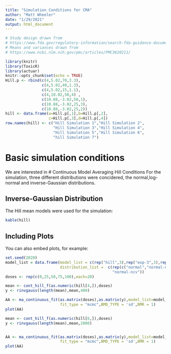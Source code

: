 ```yaml
---
title: "Simulation Conditions for CMA"
author: "Matt Wheeler"
date: "1/29/2021"
output: html_document
---
```


```r
# Study design drawn from 
# https://www.fda.gov/regulatory-information/search-fda-guidance-documents/redbook-2000-ivc3a-short-term-toxicity-studies-rodents#exp
# Means and variances drawn from 
# https://www.ncbi.nlm.nih.gov/pmc/articles/PMC3620211/

library(knitr)
library(ToxicR)
library(actuar)
knitr::opts_chunk$set(echo = TRUE)
Hill.p <- rbind(c(4,5.02,70,3.3),
                c(4,5.02,40,1.3),
                c(4,5.02,15,1.1),
                c(4,10.02,50,4) ,
                c(10.88,-3.02,50,1),
                c(10.88,-3.02,25,3),
                c(10.88,-3.02,25,2))
hill <- data.frame(a=Hill.p[,1],b=Hill.p[,2],
                   c=Hill.p[,3],d=Hill.p[,4])
row.names(hill) <- c("Hill Simulation 1","Hill Simulation 2",
                     "Hill Simulation 3","Hill Simulation 4",
                     "Hill Simulation 5","Hill Simulation 6",
                     "hill Simulation 7")
```
# Basic simulation conditions
We are interested in 
# Continuous Model Averaging Hill Conditions
For the simulation, three different distributions were concidered, the normal,log-normal and 
inverse-Gaussian distributions. 
\begin{align}
g(y) &= \frac{1}{sqrt{2\pi\sigma}}
\end{align}

## Inverse-Gaussian Distribution 
The Hill mean models were used for the simulation: 
\begin{align}
f(dose) = a + \frac{b\times dose^d}{c^d + dose^d}
\end{align}
```r
kable(hill)
```

## Including Plots

You can also embed plots, for example:

```r
set.seed(2020)
model_list = data.frame(model_list = c(rep("hill",3),rep("exp-3",3),rep("exp-5",3),rep("power",2)),
                        distribution_list =  c(rep(c("normal","normal-ncv","lognormal"),3),"normal",
                                               "normal-ncv"))
doses <- rep(c(0,25,50,75,100),each=20)

mean <- cont_hill_f(as.numeric(hill[4,]),doses)
y <- rinvgauss(length(mean),mean,400)

AA <- ma_continuous_fit(as.matrix(doses),as.matrix(y),model_list=model_list,
                        fit_type = "mcmc",BMD_TYPE = 'sd',BMR = 1)
plot(AA)

mean <- cont_hill_f(as.numeric(hill[6,]),doses)
y <- rinvgauss(length(mean),mean,2000)


AA <- ma_continuous_fit(as.matrix(doses),as.matrix(y),model_list=model_list,
                        fit_type = "mcmc",BMD_TYPE = 'sd',BMR = 1)
plot(AA)
```


